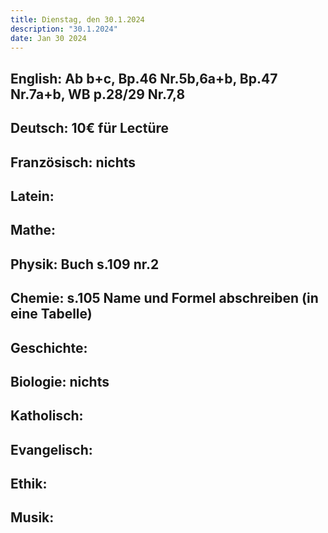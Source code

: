 ```yaml
---
title: Dienstag, den 30.1.2024
description: "30.1.2024"
date: Jan 30 2024
---
```


## English: Ab b+c, Bp.46 Nr.5b,6a+b, Bp.47 Nr.7a+b, WB p.28/29 Nr.7,8
## Deutsch: 10€ für Lectüre
## Französisch: nichts
## Latein: 
## Mathe: 
## Physik: Buch s.109 nr.2
## Chemie: s.105 Name und Formel abschreiben (in eine Tabelle)
## Geschichte: 
## Biologie: nichts
## Katholisch: 
## Evangelisch: 
## Ethik: 
## Musik: 